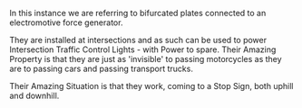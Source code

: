 {{copyedit}}

In this instance we are referring to bifurcated plates connected to an electromotive force generator.

They are installed at intersections and as such can be used to power Intersection Traffic Control Lights - with Power to spare. Their Amazing Property is that they are just as 'invisible' to passing motorcycles as they are to passing cars and passing transport trucks.

Their Amazing Situation is that they work, coming to a Stop Sign, both uphill and downhill.